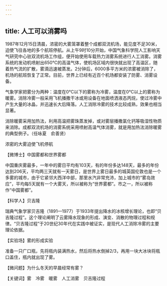 ```yaml
---
---
---
```

title: 人工可以消雾吗
---




1987年12月15日清晨，浓密的大雾笼罩着整个成都双流机场，能见度不足30米，迫使飞往各地的多个航班停航。从上午9时10分开始，中国气象科学院人工影响天气研究中心驻双流机场工作组，便开始使用车载热力消雾系统进行人工消雾。消雾系统的发动机喷射出650℃的高温气体，使机场区域内很快就出现了高温区，随着热气流的扩散，雾滴迅速被蒸发。2分钟后，6000多平方米的浓雾被消除了，机场的航班恢复了正常。目前，世界上已经有近百个机场都安装了防雾、消雾设备。

气象学家把雾分为两种：温度在0℃以下的雾称为冷雾，温度在0℃以上的雾称为暖雾。消除冷雾一般采用飞机播撒干冰或用设备在地面喷洒液态丙烷，使过冷雾中产生大量的冰晶，并迅速长大后降落。人工消除冷雾的技术比较成熟，效果也相当显著。

消除暖雾采用加热法，利用高温把雾珠蒸发掉，或对雾层播撒氯化钙等吸湿性物质来消除。成都双流机场的消雾系统采用喷射高温气体消雾，就是用加热法消除暖雾的典型例子。（任咏夏　俞善贤）

浓密的大雾迫使飞机停航





【微博士】中国雾都和世界雾都

中国重庆雾最多，一年中的雾日平均有103天，有的年份多达148天，最多的年份达到206天，平均两三天就有一天雾日，是世界上雾日最多的城英国伦敦也是一个多雾的城市，由于它紧邻大西洋中部，那里水汽非常充沛，加上城市的“雾岛效应”，平均每5天就有一个大雾天，所以被称为“世界雾都”。市之一，所以被称作“中国雾都”。





【科学人】贝吉隆

瑞典气象学家贝吉隆（1891—1977）于1933年提出降水的冰核增长理论，也即“贝吉隆过程”。这个理论阐明了云雾降水现象的形成、演变、消散的物理过程和规律。“贝吉隆过程”于20世纪30年代在实践中被证实，是现代人工消除冷雾的主要理论依据。

【实验场】雾的形成实验

准备一只广口瓶，先将瓶内装满热水，然后将热水倒掉2/3，再用一块大冰块将瓶口盖住，瓶内就出现了雾。

【微问题】为什么冬天的早晨经常有雾？

【关键词】雾　冷雾　暖雾　人工消雾　贝吉隆过程